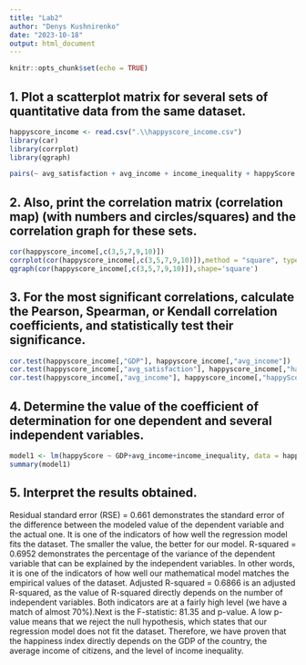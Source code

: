 ---
title: "Lab2"
author: "Denys Kushnirenko"
date: "2023-10-18"
output: html_document
---

```{r setup, include=FALSE}
knitr::opts_chunk$set(echo = TRUE)
```

## 1. Plot a scatterplot matrix for several sets of quantitative data from the same dataset.

```{r, echo=FALSE}
happyscore_income <- read.csv(".\\happyscore_income.csv")
library(car)
library(corrplot)
library(qgraph)
```
```{r}
pairs(~ avg_satisfaction + avg_income + income_inequality + happyScore + GDP, data=happyscore_income, upper.panel=NULL)
```

## 2. Also, print the correlation matrix (correlation map) (with numbers and circles/squares) and the correlation graph for these sets.

```{r}
cor(happyscore_income[,c(3,5,7,9,10)])
corrplot(cor(happyscore_income[,c(3,5,7,9,10)]),method = "square", type = "upper",addCoef.col = "black")
qgraph(cor(happyscore_income[,c(3,5,7,9,10)]),shape='square')
```

## 3. For the most significant correlations, calculate the Pearson, Spearman, or Kendall correlation coefficients, and statistically test their significance.

```{r}
cor.test(happyscore_income[,"GDP"], happyscore_income[,"avg_income"])
cor.test(happyscore_income[,"avg_satisfaction"], happyscore_income[,"happyScore"], method = "kendal")
cor.test(happyscore_income[,"avg_income"], happyscore_income[,"happyScore"], method = "spearman")
```

## 4. Determine the value of the coefficient of determination for one dependent and several independent variables.

```{r}
model1 <- lm(happyScore ~ GDP+avg_income+income_inequality, data = happyscore_income)
summary(model1)
```
## 5. Interpret the results obtained.

Residual standard error (RSE) = 0.661 demonstrates the standard error of the difference between the modeled value of the dependent variable and the actual one. It is one of the indicators of how well the regression model fits the dataset. The smaller the value, the better for our model.
R-squared = 0.6952 demonstrates the percentage of the variance of the dependent variable that can be explained by the independent variables. In other words, it is one of the indicators of how well our mathematical model matches the empirical values of the dataset. Adjusted R-squared = 0.6866 is an adjusted R-squared, as the value of R-squared directly depends on the number of independent variables. Both indicators are at a fairly high level (we have a match of almost 70%).Next is the F-statistic: 81.35 and p-value. A low p-value means that we reject the null hypothesis, which states that our regression model does not fit the dataset. Therefore, we have proven that the happiness index directly depends on the GDP of the country, the average income of citizens, and the level of income inequality.



